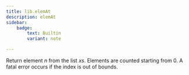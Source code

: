 ```yaml
---
title: lib.elemAt
description: elemAt
sidebar:
    badge: 
        text: Builtin
        variant: note

---
```



Return element *n* from the list *xs*. Elements are counted starting
from 0. A fatal error occurs if the index is out of bounds.

